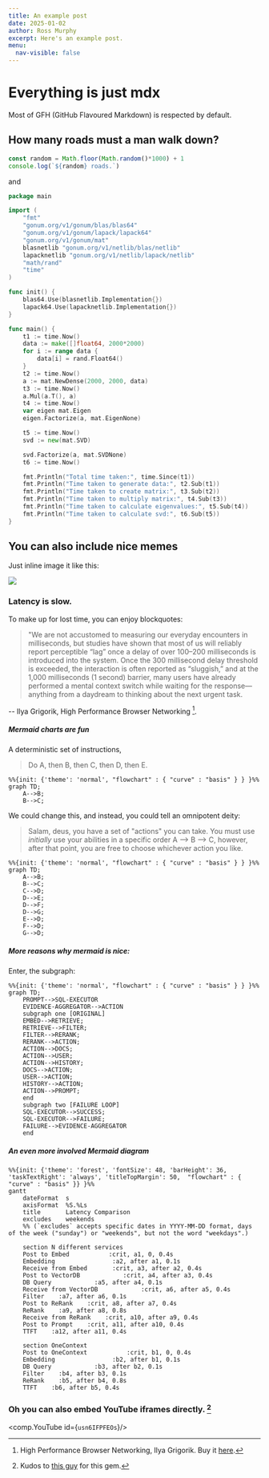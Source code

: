 ```yaml
---
title: An example post 
date: 2025-01-02
author: Ross Murphy
excerpt: Here's an example post. 
menu:
  nav-visible: false
---
```


# Everything is just mdx 

Most of GFH (GitHub Flavoured Markdown) is respected by default.

## How many roads must a man walk down?

```javascript
const random = Math.floor(Math.random()*1000) + 1
console.log(`${random} roads.`)
```

and

```go
package main

import (
	"fmt"
	"gonum.org/v1/gonum/blas/blas64"
	"gonum.org/v1/gonum/lapack/lapack64"
	"gonum.org/v1/gonum/mat"
	blasnetlib "gonum.org/v1/netlib/blas/netlib"
	lapacknetlib "gonum.org/v1/netlib/lapack/netlib"
	"math/rand"
	"time"
)

func init() {
	blas64.Use(blasnetlib.Implementation{})
	lapack64.Use(lapacknetlib.Implementation{})
}

func main() {
	t1 := time.Now()
	data := make([]float64, 2000*2000)
	for i := range data {
		data[i] = rand.Float64()
	}
	t2 := time.Now()
	a := mat.NewDense(2000, 2000, data)
	t3 := time.Now()
	a.Mul(a.T(), a)
	t4 := time.Now()
	var eigen mat.Eigen
	eigen.Factorize(a, mat.EigenNone)

	t5 := time.Now()
	svd := new(mat.SVD)

	svd.Factorize(a, mat.SVDNone)
	t6 := time.Now()

	fmt.Println("Total time taken:", time.Since(t1))
	fmt.Println("Time taken to generate data:", t2.Sub(t1))
	fmt.Println("Time taken to create matrix:", t3.Sub(t2))
	fmt.Println("Time taken to multiply matrix:", t4.Sub(t3))
	fmt.Println("Time taken to calculate eigenvalues:", t5.Sub(t4))
	fmt.Println("Time taken to calculate svd:", t6.Sub(t5))
}
```

## You can also include nice memes 

Just inline image it like this:

![](/assets/standards_meme.png)

### Latency is slow. 

To make up for lost time, you can enjoy blockquotes:

> "We are not accustomed to measuring our everyday encounters in milliseconds, but studies have shown that most of us will reliably report perceptible “lag” once a delay of over 100–200 milliseconds is introduced into the system. Once the 300 millisecond delay threshold is exceeded, the interaction is often reported as “sluggish,” and at the 1,000 milliseconds (1 second) barrier, many users have already performed a mental context switch while waiting for the response—anything from a daydream to thinking about the next urgent task.

-- Ilya Grigorik, High Performance Browser Networking [^1].


##### Mermaid charts are fun

A deterministic set of instructions, 

> Do A, then B, then C, then D, then E.

```mermaid
%%{init: {'theme': 'normal', "flowchart" : { "curve" : "basis" } } }%%
graph TD;
    A-->B;
    B-->C;
```

We could change this, and instead, you could tell an omnipotent deity:
> Salam, deus, you have a set of "actions" you can take. You must use *initially* use your abilities in a specific order A --> B --> C, however, after that point, you are free to choose whichever action you like.


```mermaid
%%{init: {'theme': 'normal', "flowchart" : { "curve" : "basis" } } }%%
graph TD;
    A-->B;
    B-->C;
    C-->D;
    D-->E;
    D-->F;
    D-->G;
    E-->D;
    F-->D;
    G-->D;
```


##### More reasons why mermaid is nice: 

Enter, the subgraph:


```mermaid
%%{init: {'theme': 'normal', "flowchart" : { "curve" : "basis" } } }%%
graph TD;
    PROMPT-->SQL-EXECUTOR
    EVIDENCE-AGGREGATOR-->ACTION
    subgraph one [ORIGINAL]
    EMBED-->RETRIEVE;
    RETRIEVE-->FILTER;
    FILTER-->RERANK;
    RERANK-->ACTION;
    ACTION-->DOCS;
    ACTION-->USER;
    ACTION-->HISTORY;
    DOCS-->ACTION;
    USER-->ACTION;
    HISTORY-->ACTION;
    ACTION-->PROMPT;
    end
    subgraph two [FAILURE LOOP]
    SQL-EXECUTOR-->SUCCESS;
    SQL-EXECUTOR-->FAILURE;
    FAILURE-->EVIDENCE-AGGREGATOR
    end
```

##### An even more involved Mermaid diagram 

```mermaid
%%{init: {'theme': 'forest', 'fontSize': 48, 'barHeight': 36, 'taskTextRight': 'always', 'titleTopMargin': 50,  "flowchart" : { "curve" : "basis" }} }%%
gantt
    dateFormat  s 
    axisFormat  %S.%Ls
    title       Latency Comparison
    excludes    weekends
    %% (`excludes` accepts specific dates in YYYY-MM-DD format, days of the week ("sunday") or "weekends", but not the word "weekdays".)

    section N different services
    Post to Embed           :crit, a1, 0, 0.4s
    Embedding                :a2, after a1, 0.1s
    Receive from Embed       :crit, a3, after a2, 0.4s
    Post to VectorDB            :crit, a4, after a3, 0.4s
    DB Query            :a5, after a4, 0.1s
    Receive from VectorDB            :crit, a6, after a5, 0.4s
    Filter    :a7, after a6, 0.1s
    Post to ReRank    :crit, a8, after a7, 0.4s
    ReRank    :a9, after a8, 0.8s
    Receive from ReRank    :crit, a10, after a9, 0.4s
    Post to Prompt    :crit, a11, after a10, 0.4s
    TTFT    :a12, after a11, 0.4s
    
    section OneContext 
    Post to OneContext           :crit, b1, 0, 0.4s
    Embedding                :b2, after b1, 0.1s
    DB Query            :b3, after b2, 0.1s
    Filter    :b4, after b3, 0.1s
    ReRank    :b5, after b4, 0.8s
    TTFT    :b6, after b5, 0.4s
```


### Oh you can also embed YouTube iframes directly. [^2]

<comp.YouTube id={`usn6IFPFEOs`}/>

[^1]: High Performance Browser Networking, Ilya Grigorik. Buy it [here](https://www.amazon.co.uk/High-Performance-Browser-Networking-performance/dp/1449344763).
[^2]: Kudos to [this guy](https://forrestbrazeal.com) for this gem.
